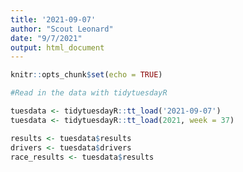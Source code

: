 ```yaml
---
title: '2021-09-07'
author: "Scout Leonard"
date: "9/7/2021"
output: html_document
---
```


```r
knitr::opts_chunk$set(echo = TRUE)
```

```r
#Read in the data with tidytuesdayR 

tuesdata <- tidytuesdayR::tt_load('2021-09-07')
tuesdata <- tidytuesdayR::tt_load(2021, week = 37)

results <- tuesdata$results
drivers <- tuesdata$drivers
race_results <- tuesdata$results
```


